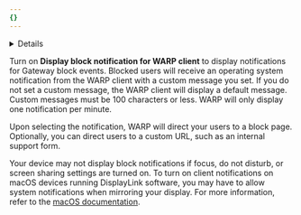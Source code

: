 ```yaml
---
{}
---
```



<Details header="Feature availability">

| [WARP modes](/cloudflare-one/connections/connect-devices/warp/configure-warp/warp-modes/) | [Zero Trust plans](https://www.cloudflare.com/plans/zero-trust-services/) |
| ----------------------------------------------------------------------------------------- | ------------------------------------------------------------------------- |
| <ul><li> Gateway with WARP</li><li> Secure Web Gateway without DNS filtering </li></ul>   | Enterprise                                                                |

| System   | Availability | Minimum WARP version |
| -------- | ------------ | -------------------- |
| Windows  | ✅           | 2024.1.159.0         |
| macOS    | ✅           | 2024.1.160.0         |
| Linux    | ❌           |                      |
| iOS      | ✅           | 1.7                  |
| Android  | ✅           | 1.4                  |
| ChromeOS | ✅           | 1.4                  |

</Details>

Turn on **Display block notification for WARP client** to display notifications for Gateway block events. Blocked users will receive an operating system notification from the WARP client with a custom message you set. If you do not set a custom message, the WARP client will display a default message. Custom messages must be 100 characters or less. WARP will only display one notification per minute.

Upon selecting the notification, WARP will direct your users to a block page. Optionally, you can direct users to a custom URL, such as an internal support form.

Your device may not display block notifications if focus, do not disturb, or screen sharing settings are turned on. To turn on client notifications on macOS devices running DisplayLink software, you may have to allow system notifications when mirroring your display. For more information, refer to the [macOS documentation](https://support.apple.com/guide/mac-help/change-notifications-settings-mh40583/mac).
